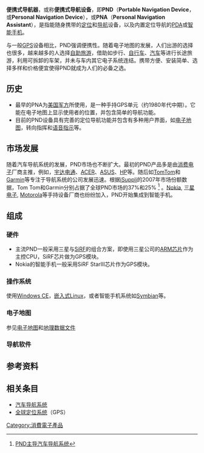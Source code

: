 {{NoteTA|G1=IT}}
'''便携式导航器'''，或称'''便携式导航设备'''，即'''PND'''（'''Portable Navigation Device'''，或'''Personal Navigation Device'''），或'''PNA'''（'''Personal Navigation Assistant'''），是指能随身携带的[[定位|定位]]和[[导航|导航]]设备，以及内置定位导航的[[PDA|PDA]]或[[智能手机|智能手机]]。

与一般[[GPS|GPS]]设备相比，PND强调便携性。随着电子地图的发展，人们出游的选择也很多，越来越多的人选择[[自助旅游|自助旅游]]，借助如步行、[[自行车|自行车]]、[[汽车|汽车]]等进行长途旅游，利用可拆卸的车架，并未与车内其它电子系统连结。携带方便、安装简单、选择多样和价格便宜使得PND就成为人们的必备之选。

==历史==
* 最早的PNA为[[美国军事|美国军方]]所使用，是一种手持GPS单元（约1980年代中期）。它能在电子地图上显示使用者的位置，并包含简单的导航功能。
* 目前的PND设备具有完善的定位导航功能并包含有多种用户界面，如[[电子地图|电子地图]]，转向指挥和[[语音指示|语音指示]]等。

==市场发展==
随着汽车导航系统的发展，PND市场也不断扩大。最初的PND产品多是由[[消费电子|消费电子]]厂商主推，例如，[[宇达电通|宇达电通]]、[[ACER|ACER]]、[[ASUS|ASUS]]、[[HP|HP]]等。随后如[[TomTom|TomTom]]和[[Garmin|Garmin]]等专注于导航系统的公司发展迅速。根据[[iSuppli|iSuppli]]的2007年市场份额数据，Tom Tom和Garmin分别占据了全球PND市场的37%和25% <ref> [http://www.eepw.com.cn/article/62401.htm PND主导汽车导航系统] </ref> 。[[Nokia|Nokia]], [[三星电子|三星电子]], [[Motorola|Motorola]]等手持设备厂商也纷纷加入，PND开始集成到智能手机。

==组成==

===硬件===
* 主流PND一般采用三星与[[SiRF|SiRF]]的组合方案，即使用三星公司的[[ARM架構|ARM芯片]]作为主控CPU，SiRF芯片做为GPS模块。
* Nokia的智能手机一般采用SiRF StarIII芯片作为GPS模块。

===操作系统===
使用[[Windows_CE|Windows CE]]，[[嵌入式Linux|嵌入式Linux]]，或者智能手机系统如[[Symbian|Symbian]]等。

===电子地图===
参见[[电子地图|电子地图]]和[[地理数据文件|地理数据文件]]

===导航软件===

==参考资料==
{{reflist}}

==相关条目==
* [[汽车导航系统|汽车导航系统]]
* [[全球定位系统|全球定位系统]]（GPS）

[[Category:消費電子產品|Category:消費電子產品]]